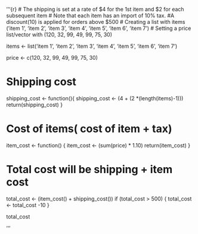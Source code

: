 '''{r}
# The shipping is set at a rate of $4 for the 1st item and $2 for each subsequent item
# Note that each item has an import of 10% tax.
#A discount(10) is applied for orders above $500
# Creating a list with items ('item 1', 'item 2', 'item 3', 'item 4', 'item 5', 'item 6', 'item 7')
# Setting a price list/vector with (120, 32, 99, 49, 99, 75, 30)

items <- list('item 1', 'item 2', 'item 3', 'item 4', 'item 5', 'item 6', 'item 7')

price <- c(120, 32, 99, 49, 99, 75, 30)

# Shipping cost 

shipping_cost <- function(){
shipping_cost <- (4 + (2 *(length(items)-1)))
return(shipping_cost)
}

# Cost of items( cost of item + tax) 

item_cost <- function() {
item_cost <- (sum(price) * 1.10)
return(item_cost)
}

# Total cost will be shipping + item cost
total_cost <- (item_cost() + shipping_cost())
if (total_cost > 500) {
total_cost <- total_cost -10
}

total_cost

'''